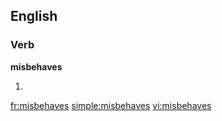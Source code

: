 ==English==

===Verb===
'''misbehaves'''

# {{third-person singular of|[[misbehave]]}}

[[fr:misbehaves]]
[[simple:misbehaves]]
[[vi:misbehaves]]